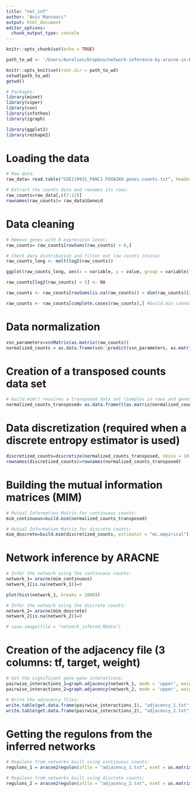 ```yaml
---
title: "net_inf"
author: "Anis Mansouri"
output: html_document
editor_options: 
  chunk_output_type: console
---
```


```r
knitr::opts_chunk$set(echo = TRUE)

path_to_wd <- '/Users/Aurelien/Dropbox/network-inference-by-aracne-in-R/'

knitr::opts_knit$set(root.dir = path_to_wd)
setwd(path_to_wd)
getwd()
```

```r
# Packages:
library(minet)
library(viper)
library(vsn)
library(infotheo)
library(igraph)

library(ggplot2)
library(reshape2)
```

# Loading the data

```r
# Raw data:
raw_data= read.table("GSE119931_PANC1.FOXA2KO.genes.counts.txt", header = TRUE)

# Extract the counts data and renames its rows:
raw_counts=raw_data[,c(7:12)]
rownames(raw_counts)= raw_data$Geneid
```

# Data cleaning

```r
# Remove genes with 0 expression level:
raw_counts= raw_counts[rowSums(raw_counts) > 0,]
```

```r
# Check data distribution and filter out low counts (noise)
raw_counts_long <- melt(log2(raw_counts))

ggplot(raw_counts_long, aes(x = variable, y = value, group = variable)) + geom_violin() 

raw_counts[log2(raw_counts) < 5] <- NA

raw_counts <- raw_counts[rowSums(is.na(raw_counts)) < dim(raw_counts)[2],]

raw_counts <- raw_counts[complete.cases(raw_counts),] #build.min cannot handle NA values
```


# Data normalization

```r
vsn_parameters=vsnMatrix(as.matrix(raw_counts))
normalized_counts = as.data.frame(vsn::predict(vsn_parameters, as.matrix(raw_counts)))
```

# Creation of a transposed counts data set

```r
# build.mim() resuires a transposed data set (samples in rows and genes in columns):
normalized_counts_transposed= as.data.frame(t(as.matrix(normalized_counts)))
```

# Data discretization (required when a discrete entropy estimator is used)

```r
discretized_counts=discretize(normalized_counts_transposed, nbins = 10)
rownames(discretized_counts)=rownames(normalized_counts_transposed)
```

# Building the mutual information matrices (MIM)

```r
# Mutual Information Matrix for continuous counts:
mim_continuous=build.mim(normalized_counts_transposed)

# Mutual Information Matrix for discrete counts:
mim_doscrete=build.mim(discretized_counts, estimator = "mi.empirical")  
```

# Network inference by ARACNE

```r
# Infer the network using the continuous counts:
network_1= aracne(mim_continuous)
network_1[is.na(network_1)]=0

plot(hist(network_1, breaks = 1000))

# Infer the network using the discrete counts:
network_2= aracne(mim_doscrete)
network_2[is.na(network_2)]=0

# save.image(file = "network_infered.RData")
```

# Creation of the adjacency file (3 columns: tf, target, weight)

```r
# Get the significant gene-gene interactions:
pairwise_interactions_1=graph.adjacency(network_1, mode = 'upper', weighted = TRUE)
pairwise_interactions_2=graph.adjacency(network_2, mode = 'upper', weighted = TRUE)

# Write the adjacency files:
write.table(get.data.frame(pairwise_interactions_1), "adjacency_1.txt", sep = "\t", quote = FALSE, row.names = FALSE, col.names = FALSE)
write.table(get.data.frame(pairwise_interactions_2), "adjacency_2.txt", sep = "\t", quote = FALSE, row.names = FALSE, col.names = FALSE)
```

# Getting the regulons from the inferred networks

```r
# Regulons from networks built using continuous counts:
regulons_1 = aracne2regulon(afile = "adjacency_1.txt", eset = as.matrix(normalized_counts), format = "3col", verbose = FALSE)

# Regulons from networks built using discrete counts:
regulons_2 = aracne2regulon(afile = "adjacency_2.txt", eset = as.matrix(discretized_counts), format = "3col", verbose = FALSE)
```


